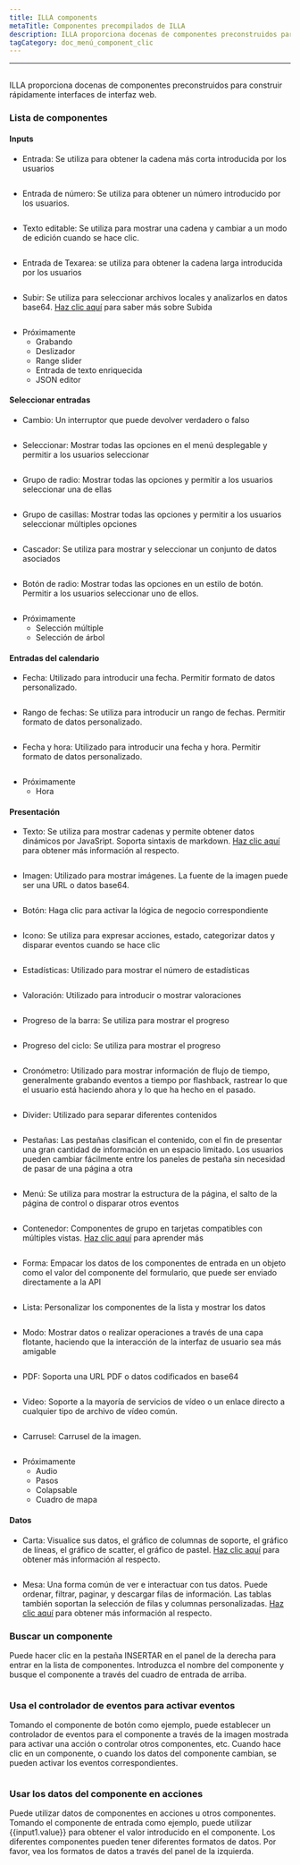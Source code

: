 ```yaml
---
title: ILLA components
metaTitle: Componentes precompilados de ILLA
description: ILLA proporciona docenas de componentes preconstruidos para construir rápidamente interfaces web front-end
tagCategory: doc_menú_component_clic
---
```


* * *

## <Heading hidden>ILLA components</Heading>

ILLA proporciona docenas de componentes preconstruidos para construir rápidamente interfaces de interfaz web.

### Lista de componentes

#### Inputs

-   Entrada: Se utiliza para obtener la cadena más corta introducida por los usuarios

<img
  src='https://cdn.illacloud.com/official-website/img/docs/assemble/illa_components.png'
  alt=""
/>

-   Entrada de número: Se utiliza para obtener un número introducido por los usuarios.

<img
  src='https://cdn.illacloud.com/official-website/img/docs/assemble/illa_components(1).png'
  alt=""
/>

-   Texto editable: Se utiliza para mostrar una cadena y cambiar a un modo de edición cuando se hace clic.

<img
  src='https://cdn.illacloud.com/official-website/img/docs/assemble/illa_components(2).png'
  alt=""
/>

-   Entrada de Texarea: se utiliza para obtener la cadena larga introducida por los usuarios

<img
  src='https://cdn.illacloud.com/official-website/img/docs/assemble/illa_components(3).png'
  alt=""
/>

-   Subir: Se utiliza para seleccionar archivos locales y analizarlos en datos base64. [Haz clic aquí]([https://www.illacloud.com/en-US/docs/upload](https://www.illacloud.com/en-US/docs/upload)) para saber más sobre Subida

<img
  src='https://cdn.illacloud.com/official-website/img/docs/assemble/illa_components(4).png'
  alt=""
/>

-   Próximamente
    -   Grabando
    -   Deslizador
    -   Range slider
    -   Entrada de texto enriquecida
    -   JSON editor

#### Seleccionar entradas

-   Cambio: Un interruptor que puede devolver verdadero o falso

<img
  src='https://cdn.illacloud.com/official-website/img/docs/assemble/illa_components(5).png'
  alt=""
/>

-   Seleccionar: Mostrar todas las opciones en el menú desplegable y permitir a los usuarios seleccionar

<img
  src='https://cdn.illacloud.com/official-website/img/docs/assemble/illa_components(6).png'
  alt=""
/>

-   Grupo de radio: Mostrar todas las opciones y permitir a los usuarios seleccionar una de ellas

<img
  src='https://cdn.illacloud.com/official-website/img/docs/assemble/illa_components(7).png'
  alt=""
/>

-   Grupo de casillas: Mostrar todas las opciones y permitir a los usuarios seleccionar múltiples opciones

<img
  src='https://cdn.illacloud.com/official-website/img/docs/assemble/illa_components(8).png'
  alt=""
/>

-   Cascador: Se utiliza para mostrar y seleccionar un conjunto de datos asociados

<img
  src='https://cdn.illacloud.com/official-website/img/docs/assemble/illa_components(9).png'
  alt=""
/>

-   Botón de radio: Mostrar todas las opciones en un estilo de botón. Permitir a los usuarios seleccionar uno de ellos.

<img
  src='https://cdn.illacloud.com/official-website/img/docs/assemble/illa_components(10).png'
  alt=""
/>

-   Próximamente
    -   Selección múltiple
    -   Selección de árbol

#### Entradas del calendario

-   Fecha: Utilizado para introducir una fecha. Permitir formato de datos personalizado.

<img
  src='https://cdn.illacloud.com/official-website/img/docs/assemble/illa_components(11).png'
  alt=""
/>

-   Rango de fechas: Se utiliza para introducir un rango de fechas. Permitir formato de datos personalizado.

<img
  src='https://cdn.illacloud.com/official-website/img/docs/assemble/illa_components(12).png'
  alt=""
/>

-   Fecha y hora: Utilizado para introducir una fecha y hora. Permitir formato de datos personalizado.

<img
  src='https://cdn.illacloud.com/official-website/img/docs/assemble/illa_components(13).png'
  alt=""
/>

-   Próximamente
    -   Hora

#### Presentación

-   Texto: Se utiliza para mostrar cadenas y permite obtener datos dinámicos por JavaSript. Soporta sintaxis de markdown. [Haz clic aquí]([https://www.illacloud.com/en-US/docs/text](https://www.illacloud.com/en-US/docs/text)) para obtener más información al respecto.

<img
  src='https://cdn.illacloud.com/official-website/img/docs/assemble/illa_components(14).png'
  alt=""
/>

-   Imagen: Utilizado para mostrar imágenes. La fuente de la imagen puede ser una URL o datos base64.

<img
  src='https://cdn.illacloud.com/official-website/img/docs/assemble/illa_components(15).png'
  alt=""
/>

-   Botón: Haga clic para activar la lógica de negocio correspondiente

<img
  src='https://cdn.illacloud.com/official-website/img/docs/assemble/illa_components(16).png'
  alt=""
/>

-   Icono: Se utiliza para expresar acciones, estado, categorizar datos y disparar eventos cuando se hace clic

<img
  src='https://cdn.illacloud.com/official-website/img/docs/assemble/illa_components(17).png'
  alt=""
/>

-   Estadísticas: Utilizado para mostrar el número de estadísticas

<img
  src='https://cdn.illacloud.com/official-website/img/docs/assemble/illa_components(18).png'
  alt=""
/>

-   Valoración: Utilizado para introducir o mostrar valoraciones

<img
  src='https://cdn.illacloud.com/official-website/img/docs/assemble/illa_components(19).png'
  alt=""
/>

-   Progreso de la barra: Se utiliza para mostrar el progreso

<img
  src='https://cdn.illacloud.com/official-website/img/docs/assemble/illa_components(20).png'
  alt=""
/>

-   Progreso del ciclo: Se utiliza para mostrar el progreso

<img
  src='https://cdn.illacloud.com/official-website/img/docs/assemble/illa_components(21).png'
  alt=""
/>

-   Cronómetro: Utilizado para mostrar información de flujo de tiempo, generalmente grabando eventos a tiempo por flashback, rastrear lo que el usuario está haciendo ahora y lo que ha hecho en el pasado.

<img
  src='https://cdn.illacloud.com/official-website/img/docs/assemble/illa_components(22).png'
  alt=""
/>

-   Divider: Utilizado para separar diferentes contenidos

<img
  src='https://cdn.illacloud.com/official-website/img/docs/assemble/illa_components(23).png'
  alt=""
/>

-   Pestañas: Las pestañas clasifican el contenido, con el fin de presentar una gran cantidad de información en un espacio limitado. Los usuarios pueden cambiar fácilmente entre los paneles de pestaña sin necesidad de pasar de una página a otra

<img
  src='https://cdn.illacloud.com/official-website/img/docs/assemble/illa_components(24).png'
  alt=""
/>

-   Menú: Se utiliza para mostrar la estructura de la página, el salto de la página de control o disparar otros eventos

<img
  src='https://cdn.illacloud.com/official-website/img/docs/assemble/illa_components(25).png'
  alt=""
/>

-   Contenedor: Componentes de grupo en tarjetas compatibles con múltiples vistas. [Haz clic aquí]([https://www.illacloud.com/en-US/docs/container](https://www.illacloud.com/en-US/docs/container)) para aprender más

<img
  src='https://cdn.illacloud.com/official-website/img/docs/assemble/illa_components(26).png'
  alt=""
/>

-   Forma: Empacar los datos de los componentes de entrada en un objeto como el valor del componente del formulario, que puede ser enviado directamente a la API

<img
  src='https://cdn.illacloud.com/official-website/img/docs/assemble/illa_components(27).png'
  alt=""
/>

-   Lista: Personalizar los componentes de la lista y mostrar los datos

<img
  src='https://cdn.illacloud.com/official-website/img/docs/assemble/illa_components(28).png'
  alt=""
/>

-   Modo: Mostrar datos o realizar operaciones a través de una capa flotante, haciendo que la interacción de la interfaz de usuario sea más amigable

<img
  src='https://cdn.illacloud.com/official-website/img/docs/assemble/illa_components(29).png'
  alt=""
/>

-   PDF: Soporta una URL PDF o datos codificados en base64

<img
  src='https://cdn.illacloud.com/official-website/img/docs/assemble/illa_components(30).png'
  alt=""
/>

-   Video: Soporte a la mayoría de servicios de vídeo o un enlace directo a cualquier tipo de archivo de vídeo común.

<img
  src='https://cdn.illacloud.com/official-website/img/docs/assemble/illa_components(31).png'
  alt=""
/>

-   Carrusel: Carrusel de la imagen.

<img
  src='https://cdn.illacloud.com/official-website/img/docs/assemble/illa_components(32).png'
  alt=""
/>

-   Próximamente
    -   Audio
    -   Pasos
    -   Colapsable
    -   Cuadro de mapa

#### Datos

-   Carta: Visualice sus datos, el gráfico de columnas de soporte, el gráfico de líneas, el gráfico de scatter, el gráfico de pastel. [Haz clic aquí]([https://www.illacloud.com/en-US/docs/chart](https://www.illacloud.com/en-US/docs/chart)) para obtener más información al respecto.

<img
  src='https://cdn.illacloud.com/official-website/img/docs/assemble/illa_components(33).png'
  alt=""
/>

-   Mesa: Una forma común de ver e interactuar con tus datos. Puede ordenar, filtrar, paginar, y descargar filas de información. Las tablas también soportan la selección de filas y columnas personalizadas. [Haz clic aquí]([https://www.illacloud.com/en-US/docs/table](https://www.illacloud.com/en-US/docs/table)) para obtener más información al respecto.

### Buscar un componente

Puede hacer clic en la pestaña INSERTAR en el panel de la derecha para entrar en la lista de componentes. Introduzca el nombre del componente y busque el componente a través del cuadro de entrada de arriba.

<img
  src='https://cdn.illacloud.com/official-website/img/docs/assemble/illa_components(34).png'
  alt=""
/>

### Usa el controlador de eventos para activar eventos

Tomando el componente de botón como ejemplo, puede establecer un controlador de eventos para el componente a través de la imagen mostrada para activar una acción o controlar otros componentes, etc. Cuando hace clic en un componente, o cuando los datos del componente cambian, se pueden activar los eventos correspondientes.

<img
  src='https://cdn.illacloud.com/official-website/img/docs/assemble/illa_components(35).png'
  alt=""
/>

### Usar los datos del componente en acciones

Puede utilizar datos de componentes en acciones u otros componentes. Tomando el componente de entrada como ejemplo, puede utilizar {{input1.value}} para obtener el valor introducido en el componente. Los diferentes componentes pueden tener diferentes formatos de datos. Por favor, vea los formatos de datos a través del panel de la izquierda.

<img
  src='https://cdn.illacloud.com/official-website/img/docs/assemble/illa_components(36).png'
  alt=""
/>
